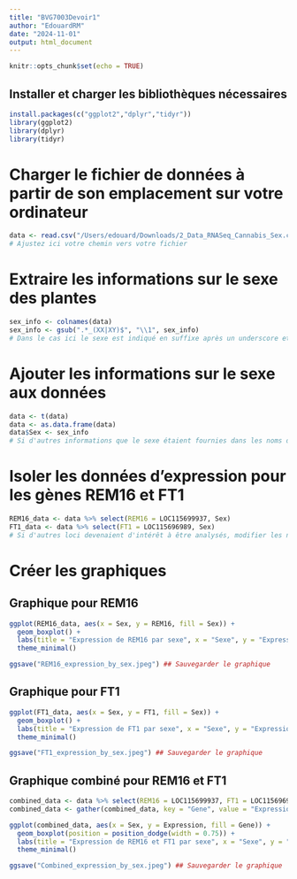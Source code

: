 ```yaml
---
title: "BVG7003Devoir1"
author: "EdouardRM"
date: "2024-11-01"
output: html_document
---
```


```r
knitr::opts_chunk$set(echo = TRUE)
```

## Installer et charger les bibliothèques nécessaires

```r
install.packages(c("ggplot2","dplyr","tidyr"))
library(ggplot2)
library(dplyr)
library(tidyr)
```

# Charger le fichier de données à partir de son emplacement sur votre ordinateur

```r
data <- read.csv("/Users/edouard/Downloads/2_Data_RNASeq_Cannabis_Sex.csv", row.names = 1) 
# Ajustez ici votre chemin vers votre fichier
```

# Extraire les informations sur le sexe des plantes

```r
sex_info <- colnames(data)
sex_info <- gsub(".*_(XX|XY)$", "\\1", sex_info) 
# Dans le cas ici le sexe est indiqué en suffixe après un underscore et avec les deux options XX et XY. Si une autre information pertinente pour l'analyse était indiquée dans le nom de colonne aussi en suffixe, vous pourriez ajuster cette section-ci en remplaçant XX|XY par les options appropriées.
```

# Ajouter les informations sur le sexe aux données

```r
data <- t(data)
data <- as.data.frame(data)
data$Sex <- sex_info 
# Si d'autres informations que le sexe étaient fournies dans les noms de colonnes, il pourrait être approprié de changer en conséquence le nom de la variable et de faire suivre le changement dans la suite du script, mais autrement le nom de la variable en tant que tel n'affectera pas l'analyse.
```

# Isoler les données d'expression pour les gènes REM16 et FT1

```r
REM16_data <- data %>% select(REM16 = LOC115699937, Sex) 
FT1_data <- data %>% select(FT1 = LOC115696989, Sex)
# Si d'autres loci devenaient d'intérêt à être analysés, modifier les noms et les numéros de locus ici de manière appropriée. Même chose pour la variable servant de comparaison (ici Sex).
```

# Créer les graphiques
## Graphique pour REM16

```r
ggplot(REM16_data, aes(x = Sex, y = REM16, fill = Sex)) +
  geom_boxplot() +
  labs(title = "Expression de REM16 par sexe", x = "Sexe", y = "Expression de REM16") +
  theme_minimal()
```


```r
ggsave("REM16_expression_by_sex.jpeg") ## Sauvegarder le graphique
```

## Graphique pour FT1

```r
ggplot(FT1_data, aes(x = Sex, y = FT1, fill = Sex)) +
  geom_boxplot() +
  labs(title = "Expression de FT1 par sexe", x = "Sexe", y = "Expression de FT1") +
  theme_minimal()
```

```r
ggsave("FT1_expression_by_sex.jpeg") ## Sauvegarder le graphique
```

## Graphique combiné pour REM16 et FT1

```r
combined_data <- data %>% select(REM16 = LOC115699937, FT1 = LOC115696989, Sex)
combined_data <- gather(combined_data, key = "Gene", value = "Expression", -Sex)

ggplot(combined_data, aes(x = Sex, y = Expression, fill = Gene)) +
  geom_boxplot(position = position_dodge(width = 0.75)) +
  labs(title = "Expression de REM16 et FT1 par sexe", x = "Sexe", y = "Expression") +
  theme_minimal()
```

```r
ggsave("Combined_expression_by_sex.jpeg") ## Sauvegarder le graphique
```

